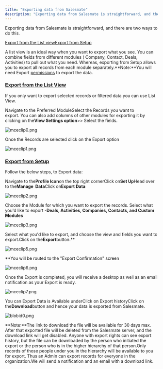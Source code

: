 ```yaml
---
title: "Exporting data from Salesmate"
description: "Exporting data from Salesmate is straightforward, and there are two ways to do this."
---
```


Exporting data from Salesmate is straightforward, and there are two ways to do this.

[Export from the List view](https://support.salesmate.io/hc/en-us/articles/115001104931-Exporting-data-from-Salesmate#h_01FQH4YEXQQX17X63QTA0K6KMA)[Export from Setup](https://support.salesmate.io/hc/en-us/articles/115001104931-Exporting-data-from-Salesmate#B.)

A list view is an ideal way when you want to export what you see. You can combine fields from different modules ( Company, Contact, Deals, Activities) to pull out what you need. Whereas, exporting from Setup allows you to export all records from each module separately.**Note:**You will need Export [permissions](https://support.salesmate.io/hc/en-us/articles/115000655109) to export the data.

### [Export from the List View](https://support.salesmate.io/hc/en-us/articles/115001104931-Exporting-data-from-Salesmate#h_01FQH4YEXQQX17X63QTA0K6KMA)

If you only want to export selected records or filtered data you can use List View.

Navigate to the Preferred ModuleSelect the Records you want to export. You can also add columns of other modules for exporting it by clicking on the**View Settings option**>> Select the fields.

![mceclip0.png](./images/mceclip0-2.png)

Once the Records are selected click on the Export option

![mceclip1.png](./images/mceclip1-2.png)

### [Export from Setup](https://support.salesmate.io/hc/en-us/articles/115001104931-Exporting-data-from-Salesmate#h_01FQH4ZMYBZN54KAVZ45S006W7)

Follow the below steps, to Export data:

Navigate to the**Profile Icon**on the top right cornerClick on**Set Up**Head over to the**Manage  Data**Click on**Export Data**

![mceclip2.png](./images/mceclip2-2.png)

Choose the Module for which you want to export the records. Select what you'd like to export -**Deals, Activities, Companies, Contacts, and Custom Modules**

![mceclip3.png](./images/mceclip3.png)

Select what you'd like to export, and choose the view and fields you want to export.Click on the**Export**button.**

![mceclip5.png](./images/mceclip5.png)

**You will be routed to the "Export Confirmation" screen

![mceclip6.png](./images/mceclip6.png)

Once the Export is completed, you will receive a desktop as well as an email notification as your Export is ready.

![mceclip7.png](./images/mceclip7.png)

You can Export Data is Available underClick on Export historyClick on the**Download**button and hence your data is exported from Salesmate.

![blobid0.png](./images/blobid0.png)

**Note:**The link to download the file will be available for 30 days max. After that exported file will be deleted from the Salesmate server, and the download link will get disabled. Anyone with export rights can see export history, but the file can be downloaded by the person who initiated the export or the person who is in the higher hierarchy of that person.Only records of those people under you in the hierarchy will be available to you for export. Thus an Admin can export records for everyone in the organization.We will send a notification and an email with a download link.
